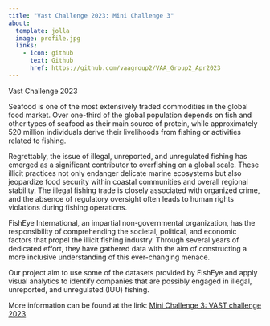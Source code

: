 ```yaml
---
title: "Vast Challenge 2023: Mini Challenge 3"
about:
  template: jolla
  image: profile.jpg
  links: 
    - icon: github
      text: Github
      href: https://github.com/vaagroup2/VAA_Group2_Apr2023
---
```


Vast Challenge 2023

Seafood is one of the most extensively traded commodities in the global food market. Over one-third of the global population depends on fish and other types of seafood as their main source of protein, while approximately 520 million individuals derive their livelihoods from fishing or activities related to fishing.

Regrettably, the issue of illegal, unreported, and unregulated fishing has emerged as a significant contributor to overfishing on a global scale. These illicit practices not only endanger delicate marine ecosystems but also jeopardize food security within coastal communities and overall regional stability. The illegal fishing trade is closely associated with organized crime, and the absence of regulatory oversight often leads to human rights violations during fishing operations.

FishEye International, an impartial non-governmental organization, has the responsibility of comprehending the societal, political, and economic factors that propel the illicit fishing industry. Through several years of dedicated effort, they have gathered data with the aim of constructing a more inclusive understanding of this ever-changing menace.

Our project aim to use some of the datasets provided by FishEye and apply visual analytics to identify companies that are possibly engaged in illegal, unreported, and unregulated (IUU) fishing.

More information can be found at the link: [Mini Challenge 3: VAST challenge 2023](https://vast-challenge.github.io/2023/MC3.html)

